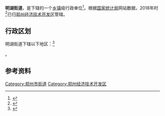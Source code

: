 {{中国乡级行政区|41/01/04/560/000}}

'''明湖街道'''，是{{PRC admin/fullname|41/01/04/560/000|3}}下辖的一个[[乡镇|乡镇]]级行政单位<ref>{{PRC admin/ref sgc|{{PRC admin/parent|41/01/04/560/000}}}}</ref>。根据[[国家统计局|国家统计局]]网站数据，2018年时<ref>{{Cite web |url=http://www.stats.gov.cn/tjsj/tjbz/tjyqhdmhcxhfdm/2018/41/01/71/410171560.html |title=经济开发区明湖街道|accessdate=2019-03-17 |author= |date= |work= |publisher=国家统计局网站|language=Zh-hans }}</ref>已归[[郑州经济技术开发区|郑州经济技术开发区]]管辖。

== 行政区划 ==

明湖街道下辖以下地区：<ref>{{PRC admin/ref sgc|41/01/04/560/000}}</ref>

{{PRC admin/children|41/01/04/560/000}}。

== 参考资料 ==

{{reflist}}

{{郑州市管城回族区行政区划}}
{{河南行政区划小作品}}
[[Category:郑州市街道|Category:郑州市街道]]
[[Category:郑州经济技术开发区|Category:郑州经济技术开发区]]